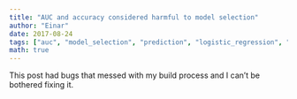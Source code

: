 ```yaml
---
title: "AUC and accuracy considered harmful to model selection"
author: "Einar"
date: 2017-08-24
tags: ["auc", "model_selection", "prediction", "logistic_regression", "simulation", "brier score"]
math: true
---
```


This post had bugs that messed with my build process and I can't be bothered fixing it.
